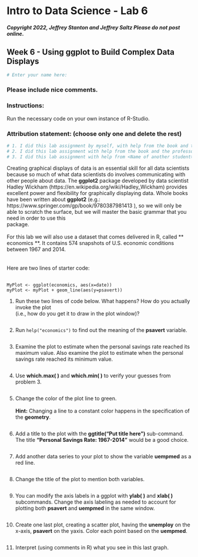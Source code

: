 
# Intro to Data Science - Lab 6
##### Copyright 2022, Jeffrey Stanton and Jeffrey Saltz   Please do not post online.

## Week 6 - Using	ggplot	to	Build	 Complex	Data	Displays

```{r}
# Enter your name here: 
```

### Please include nice comments. <br>
### Instructions: 
Run the necessary code on your own instance of R-Studio.

### Attribution statement: (choose only one and delete the rest)

```{r}
# 1. I did this lab assignment by myself, with help from the book and the professor.
# 2. I did this lab assignment with help from the book and the professor and these Internet sources:
# 3. I did this lab assignment with help from <Name of another student> but did not cut and paste any code.
```

Creating	graphical	displays	of	data	is	an	essential	skill	for	all	data	scientists	because	so	much	of	what	data	scientists	do	involves	communicating	with	other	people	about	data.	The	**ggplot2**	package	developed	by	data	scientist	Hadley	Wickham (https://en.wikipedia.org/wiki/Hadley_Wickham)	provides	excellent	power	and	flexibility	for	graphically	displaying	data.	Whole	books	have	been	written	about	**ggplot2**	(e.g.:	https://www.springer.com/gp/book/9780387981413 ),	so	we	will	only	be	able	to	scratch	the	surface,	but	we	will	master	the	basic	 grammar 	that	you	need	in	order	to	use	this	
package.	<br><br>For	this lab we	will	also	use	a	dataset	that	comes	delivered in R,	called	** economics **. It contains	574	 snapshots	of	U.S.	economic	conditions	between	1967	and	2014.<br><br>		
Here	are	two lines	of	starter	code:	<br><br>


```
MyPlot <- ggplot(economics, aes(x=date))
myPlot <- myPlot + geom_line(aes(y=psavert))
```


1. Run	these	two lines	of	code below.	What	happens?	How	do	you	actually	 invoke 	the plot	
(i.e.,	how	do	you	get	it	to	draw	in	the	plot	window)?

```{r}

```

2. Run `help("economics")` to	find	out	the	meaning	of	the	**psavert**	variable.

```{r}

```

3. Examine	the	plot	to	estimate	when	the	personal	savings	rate	reached	its maximum	
value.	Also	examine	the	plot	to	estimate	when	the	personal	savings rate	reached	its	
minimum	value.

```{r}

```

4. Use	**which.max(	)**	and	**which.min(	)**	to	verify	your	guesses	from	problem	3.

```{r}

```

5. Change	the	color	of	the	plot	line	to	green.<br><br>	**Hint:** Changing	a	line	to	a	constant color	happens	in	the	specification	of	the	**geometry**.

```{r}

```

6. Add	a	title	to	the	plot	with	the	**ggtitle("Put	title	here")**	sub-command.	The	title **"Personal	Savings	Rate:	1967-2014"** would	be	a	good	choice.

```{r}

```

7. Add	another	data	series	to	your	plot	to	show	the	variable	**uempmed**	as	a	red line.

```{r}

```

8. Change	the	title	of	the	plot	to	mention	both	variables.

```{r}

```

9. You	can	modify	the	axis	labels	in	a	ggplot	with	**ylab(	)**	and	**xlab(	)**	subcommands.
Change	the	axis	labeling	as	needed	to	account	for	plotting	both **psavert**	and **uempmed**	 in	the	same	window.

```{r}

```

10. Create	one	last	plot,	creating	a	scatter	plot,	having	the	**unemploy** on	the	x-axis, **psavert**	
on	the	yaxis.	Color	each	point	based	on	the	**uempmed**.

```{r}

```

11. Interpret	(using comments in R) what	you	see	in	this	last	graph.

```{r}

```

